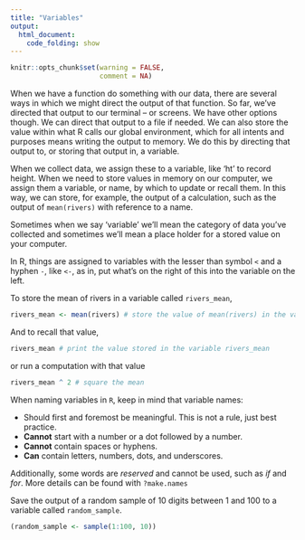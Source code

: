```yaml
---
title: "Variables"
output:
  html_document:
    code_folding: show
---
```


```r
knitr::opts_chunk$set(warning = FALSE,
                      comment = NA)
```

When we have a function do something with our data, there are several ways in which we might direct the output of that function. So far, we've directed that output to our terminal -- or screens. We have other options though. We can direct that output to a file if needed. We can also store the value within what R calls our global environment, which for all intents and purposes means writing the output to memory. We do this by directing that output to, or storing that output in, a variable.

:::note

When we collect data, we assign these to a variable, like 'ht' to record height. When we need to store values in memory on our computer, we assign them a variable, or name, by which to update or recall them. In this way, we can store, for example, the output of a calculation, such as the output of `mean(rivers)` with reference to a name.

Sometimes when we say 'variable' we'll mean the category of data you've collected and sometimes we'll mean a place holder for a stored value on your computer.

:::

In R, things are assigned to variables with the lesser than symbol `<` and a hyphen `-`, like `<-`, as in, put what's on the right of this into the variable on the left.

To store the mean of rivers in a variable called `rivers_mean`,

```r
rivers_mean <- mean(rivers) # store the value of mean(rivers) in the variable rivers_mean
```

And to recall that value,

```r
rivers_mean # print the value stored in the variable rivers_mean
```

or run a computation with that value

```r
rivers_mean ^ 2 # square the mean
```

:::note

When naming variables in `R`, keep in mind that variable names:

* Should first and foremost be meaningful. This is not a rule, just best practice.
* **Cannot** start with a number or a dot followed by a number.
* **Cannot** contain spaces or hyphens.
* **Can** contain letters, numbers, dots, and underscores.

Additionally, some words are *reserved* and cannot be used, such as *if* and *for*. More details can be found with `?make.names`

:::   

:::exercise

Save the output of a random sample of 10 digits between 1 and 100 to a variable called `random_sample`.

:::

:::solution

```r
(random_sample <- sample(1:100, 10))
```

:::